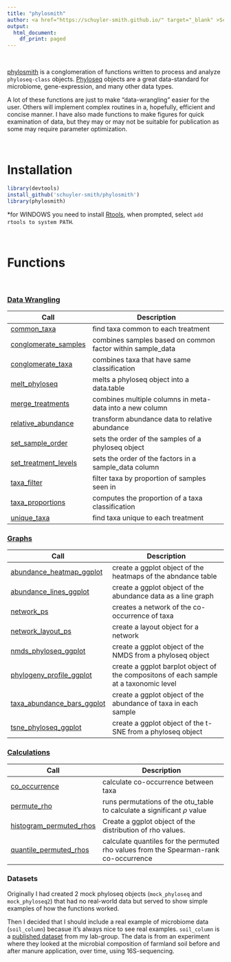 ```yaml
---
title: "phylosmith"
author: <a href="https://schuyler-smith.github.io/" target="_blank" >Schuyler D. Smith</a>
output:
  html_document:
    df_print: paged
---
```


<br>

<a href="https://github.com/schuyler-smith/phylosmith" targe="_blank" >phylosmith</a> is a conglomeration of functions written to process and analyze `phyloseq-class` objects. <a href="https://joey711.github.io/phyloseq/" targe="_blank" >Phyloseq</a> objects are a great data-standard for microbiome, gene-expression, and many other data types.

A lot of these functions are just to make "data-wrangling" easier for the user. Others will implement complex routines in a, hopefully, efficient and concise manner. I have also made functions to make figures for quick examination of data, but they may or may not be suitable for publication as some may require parameter optimization.

<br>

# Installation
```r
library(devtools)
install_github('schuyler-smith/phylosmith')
library(phylosmith)
```
\*for WINDOWS you need to install <a href="https://cran.r-project.org/bin/windows/Rtools/" target="_blank" >Rtools</a>, when prompted, select `add rtools to system PATH`.

<br>

# Functions

<br>

### [Data Wrangling][dapa]
Call | Description
-------------------- | ------------------------------------------------------------
[common_taxa](data_wrangling.html#common_taxa) | find taxa common to each treatment
[conglomerate_samples](data_wrangling.html#conglomerate_samples) | combines samples based on common factor within sample_data
[conglomerate_taxa](data_wrangling.html#conglomerate_taxa) | combines taxa that have same classification
[melt_phyloseq](data_wrangling.html#melt_phyloseq) | melts a phyloseq object into a data.table
[merge_treatments](data_wrangling.html#merge_treatments) | combines multiple columns in meta-data into a new column
[relative_abundance](data_wrangling.html#relative_abundance) | transform abundance data to relative abundance
[set_sample_order](data_wrangling.html#set_sample_order) | sets the order of the samples of a phyloseq object
[set_treatment_levels](data_wrangling.html#set_treatment_levels) | sets the order of the factors in a sample_data column
[taxa_filter](data_wrangling.html#taxa_filter) | filter taxa by proportion of samples seen in
[taxa_proportions](data_wrangling.html#taxa_proportions) | computes the proportion of a taxa classification
[unique_taxa](data_wrangling.html#unique_taxa) | find taxa unique to each treatment

### [Graphs][grap]
Call | Description
-------------------- | ------------------------------------------------------------
[abundance_heatmap_ggplot](graphs.html#abundance_heatmap_ggplot) | create a ggplot object of the heatmaps of the abndance table
[abundance_lines_ggplot](graphs.html#abundance_lines_ggplot) | create a ggplot object of the abundance data as a line graph
[network_ps](graphs.html#network_ps) | creates a network of the co-occurrence of taxa
[network_layout_ps](graphs.html#network_layout_ps) | create a layout object for a network
[nmds_phyloseq_ggplot](graphs.html#nmds_phyloseq_ggplot)  | create a ggplot object of the NMDS from a phyloseq object
[phylogeny_profile_ggplot](graphs.html#phylogeny_profile_ggplot) | create a ggplot barplot object of the compositons of each sample at a taxonomic level
[taxa_abundance_bars_ggplot](graphs.html#taxa_abundance_bars_ggplot) | create a ggplot object of the abundance of taxa in each sample
[tsne_phyloseq_ggplot](graphs.html#tsne_phyloseq_ggplot)  | create a ggplot object of the t-SNE from a phyloseq object

### [Calculations][calc]
Call | Description
-------------------- | ------------------------------------------------------------
[co_occurrence](calculations.html#co_occurrence) | calculate co-occurrence between taxa
[permute_rho](calculations.html#permute_rho) | runs permutations of the otu_table to calculate a significant $\rho$ value
[histogram_permuted_rhos](calculations.html#histogram_permuted_rhos) | Create a ggplot object of the distribution of rho values.
[quantile_permuted_rhos](calculations.html#quantile_permuted_rhos) | calculate quantiles for the permuted rho values from the Spearman-rank co-occurrence

### Datasets
Originally I had created 2 mock phyloseq objects (`mock_phyloseq` and `mock_phyloseq2`) that had no real-world data but served to show simple examples of how the functions worked. 

Then I decided that I should include a real example of microbiome data (`soil_column`) becasue it's always nice to see real examples. `soil_column` is a <a href="https://www.frontiersin.org/articles/10.3389/fmicb.2018.03197/full" target="_blank" >published dataset</a>  from my lab-group. The data is from an experiment where they looked at the microbial composition of farmland soil before and after manure application, over time, using 16S-sequencing.


[dapa]:data_wrangling.html
[grap]:graphs.html
[calc]:calculations.html

